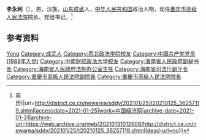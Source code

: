 '''李永利'''（{{bd|1965年|8月|}}），男，汉族，[[山东|山东]][[成武|成武]]人，[[中华人民共和国|中华人民共和国]]政治人物，现任[[重庆市高级人民法院|重庆市高级人民法院]]院长、党组书记。<ref>{{Cite web|title=李永利当选重庆市高院院长(图{{!}}简历)|url=http://district.ce.cn/newarea/sddy/202101/25/t20210125_36257119.shtml|accessdate=2021-01-25|work=中国经济网|archive-date=2021-01-31|archive-url=https://web.archive.org/web/20210131012608/http://district.ce.cn/newarea/sddy/202101/25/t20210125_36257119.shtml|dead-url=no}}</ref>

== 参考资料 ==
{{reflist}}

{{重庆市领导人}}

{{Authority control}}
{{DEFAULTSORT:Li李}}
[[Category:李姓|Yong]]
[[Category:成武人|Category:成武人]]
[[Category:西北政法学院校友|Category:西北政法学院校友]]
[[Category:中国共产党党员_(1988年入党)|Category:中国共产党党员 (1988年入党)]]
[[Category:中南财经政法大学校友|Category:中南财经政法大学校友]]
[[Category:海南省人民政府副秘书长|Category:海南省人民政府副秘书长]]
[[Category:海南省人民政府法制办公室主任|Category:海南省人民政府法制办公室主任]]
[[Category:海南省司法厅副厅长|Category:海南省司法厅副厅长]]
[[Category:重慶市高級人民法院副院長|Category:重慶市高級人民法院副院長]]
[[Category:重慶市高級人民法院院長|Category:重慶市高級人民法院院長]]

{{中国人物小作品}}